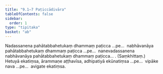 ```yaml
---
title: "9.1–7 Paṭiccādivāra"
tableOfContents: false
sidebar:
  order: 1
type: "tipitaka"
basket: "ab"
---
```



<DynamicBreadcrumb />

<Division number="22">

<Paragraph number="47">
Nadassanena pahātabbahetukaṃ dhammaṃ paṭicca …pe…  nabhāvanāya pahātabbahetukaṃ dhammaṃ paṭicca …pe…  nanevadassanena nabhāvanāya pahātabbahetukaṃ dhammaṃ paṭicca… . (Saṃkhittaṃ.)
</Paragraph>

<Paragraph number="48">
Hetuyā ekatiṃsa, ārammaṇe aṭṭhavīsa, adhipatiyā ekūnatiṃsa …pe…  vipāke nava …pe…  avigate ekatiṃsa.
</Paragraph>
</Division>